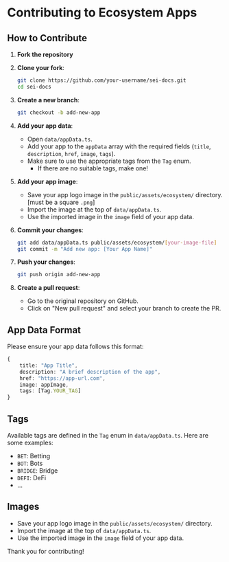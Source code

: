 # Contributing to Ecosystem Apps

## How to Contribute

1. **Fork the repository**

2. **Clone your fork**:

   ```sh
   git clone https://github.com/your-username/sei-docs.git
   cd sei-docs
   ```

3. **Create a new branch**:

   ```sh
   git checkout -b add-new-app
   ```

4. **Add your app data**:
   - Open `data/appData.ts`.
   - Add your app to the `appData` array with the required fields (`title`, `description`, `href`, `image`, `tags`).
   - Make sure to use the appropriate tags from the `Tag` enum.
       - If there are no suitable tags, make one!

5. **Add your app image**:
   - Save your app logo image in the `public/assets/ecosystem/` directory. [must be a square `.png`]
   - Import the image at the top of `data/appData.ts`.
   - Use the imported image in the `image` field of your app data.

6. **Commit your changes**:

   ```sh
   git add data/appData.ts public/assets/ecosystem/[your-image-file]
   git commit -m "Add new app: [Your App Name]"
   ```

7. **Push your changes**:

   ```sh
   git push origin add-new-app
   ```

8. **Create a pull request**:
   - Go to the original repository on GitHub.
   - Click on "New pull request" and select your branch to create the PR.

## App Data Format

Please ensure your app data follows this format:

```typescript
{
    title: "App Title",
    description: "A brief description of the app",
    href: "https://app-url.com",
    image: appImage,
    tags: [Tag.YOUR_TAG]
}
```

## Tags

Available tags are defined in the `Tag` enum in `data/appData.ts`. Here are some examples:

- `BET`: Betting
- `BOT`: Bots
- `BRIDGE`: Bridge
- `DEFI`: DeFi
- ...

## Images

- Save your app logo image in the `public/assets/ecosystem/` directory.
- Import the image at the top of `data/appData.ts`.
- Use the imported image in the `image` field of your app data.

Thank you for contributing!
